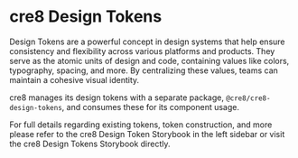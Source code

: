 
<Meta title="Documentation/cre8 Design Tokens"/>

# cre8 Design Tokens

Design Tokens are a powerful concept in design systems that help ensure consistency and flexibility across various platforms and products. They serve as the atomic units of design and code, containing values like colors, typography, spacing, and more. By centralizing these values, teams can maintain a cohesive visual identity.

cre8 manages its design tokens with a separate package, `@cre8/cre8-design-tokens`, and consumes these for its component usage.

For full details regarding existing tokens, token construction, and more please refer to the cre8 Design Token Storybook in the left sidebar or visit the cre8 Design Tokens Storybook directly.
